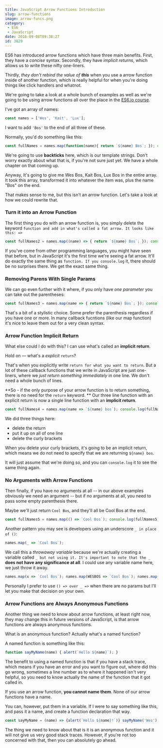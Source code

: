 ```yaml
---
title: JavaScript Arrow Functions Introduction
slug: arrow-functions
image: arrow-funcs.png
category:
 - ES6
 - JavaScript
date: 2016-09-08T09:38:27
id: 3829
---
```


ES6 has introduced arrow functions which have three main benefits. First, they have a _concise_ syntax. Secondly, they have _implicit returns_, which allows us to write these nifty one-liners. 

Thirdly, _they don't rebind the value of **this**_ when you use a arrow function inside of another function, which is really helpful for when you're doing things like click handlers and whatnot.

We're going to take a look at a whole bunch of examples as well as we're going to be using arrow functions all over the place in the [ES6.io course](https://ES6.io).

I've got an array of names:
```js
const names = ['Wes', 'Kait', 'Lux'];
```

I want to add `'Bos'` to the end of all three of these.

Normally, you'd do something like this:
```js
const fullNames = names.map(function(name){ return `${name} Bos`; }); console.log(fullNames); // Wes Bos, Kait Bos, Lux Bos
```

We're going to use **backticks** here, which is our template strings. Don't worry exactly about what that is, if you're not sure just yet. We have a whole chapter on that coming up.

Anyway, It's going to give me Wes Bos, Kait Bos, Lux Bos in the entire array. It took this array, transformed it into whatever the item was, plus the name "Bos" on the end. 

That makes sense to me, but this isn't an arrow function. Let's take a look at how we could rewrite that.

### Turn it into an Arrow Function

The first thing you do with an arrow function is, you simply delete the keyword 
`function and add in what's called a fat arrow. It looks like this: =>` 
```js
const fullNames2 = names.map((name) => { return `${name} Bos`; }); console.log(fullNames2); // Wes Bos, Kait Bos, Lux Bos
```

If you've come from other programming languages, you might have seen that before, but in JavaScript it's the first time we're seeing a fat arrow. It'll do exactly the same thing as `function. If you console.log` it, there should be no surprises there. We get the exact same thing.

### Removing Parens With Single Params

We can go even further with it where, if you only have _one parameter_ you can take out the parentheses:
```js
const fullNames3 = names.map(name => { return `${name} Bos`; }); console.log(fullNames3); // Wes Bos, Kait Bos, Lux Bos
```
That's a bit of a stylistic choice. Some prefer the parenthesis regardless if you have one or more. In many callback fucntions (like our map function) it's nice to leave them out for a very clean syntax.

### Arrow Function Implicit Return

What else could I do with this? I can use what's called an **implicit return**.

Hold on — what's a _explicit_ `return`?

That's when you explicitly write `return for what you want to return`. But a lot of these callback functions that we write in JavaScript are just one-liners, where we _just return something immediately_ in one line. We don't need a whole bunch of lines. 

**So - if the only purpose of your arrow function is to return something, there is no need for the `return` keyword.
** Our three line function with an explicit return is now a single line function with an **implicit return**.
```js
const fullNames4 = names.map(name => `${name} bos`); console.log(fullNames4); // Wes Bos, Kait Bos, Lux Bos
```

We did three things here:
* delete the return
* put it up on all of one line 
* delete the curly brackets

When you delete your curly brackets, it's going to be an implicit return, which means we do not need to specify that we are returning `${name} bos`.

It will just assume that we're doing so, and you can `console.log` it to see the same thing again.

### No Arguments with Arrow Functions

Then finally, if you have no arguments at all -- in our above examples obviously we need an argument -- but if no arguments at all, you need to pass some empty parenthesis there.

Maybe we'll just return `Cool Bos`, and they'll all be Cool Bos at the end.

```js
const fullNames5 = names.map(() => `Cool Bos`); console.log(fullNames5); // Cool Bos, Cool Bos, Cool Bos
```
Another pattern you may see is developers using an underscore `_ in place of ()`: 

```js
names.map(_ => `Cool Bos`);
```

We call this a _throwaway variable_ because we're actually creating a variable called `_ but not using it. It's important to note that the _` **does not have any significance at all**. I could use any variable name here, we just throw it away.

```js
names.map(x => `Cool Bos`); names.map(WESBOS => `Cool Bos`); names.map(_ya___Yayayayay => `Cool Bos`); names.map(do_yaget_the_point => `Cool Bos`);
```

Personally I prefer to use `() => over _ =>` when there are no params but I'll let you make that decision on your own.

### Arrow Functions are Always Anonymous Functions

Another thing we need to know about arrow functions, at least right now, they may change this in future versions of JavaScript, is that arrow functions are always anonymous functions.

What is an anonymous function? Actually what's a named function?

A named function is something like this:
```js
function sayMyName(name) { alert(`Hello ${name}`); }
```
The benefit to using a named function is that if you have a stack trace, which means if you have an error and you want to figure out, where did this go wrong, sometimes a line number as to where it happened isn't very helpful, so you need to know actually the name of the function that it got called in.

If you use an arrow function, **you cannot name them**. None of our arrow functions have a name.

You can, however, put them in a variable. If I were to say something like this, and pass it a name, and create a function declaration that way.

```js
const sayMyName = (name) => {alert(`Hello ${name}!`)} sayMyName('Wes');
```

The thing we need to know about that is it is an anonymous function and it will not give us very good stack traces. However, if you're not too concerned with that, then you can absolutely go ahead.

